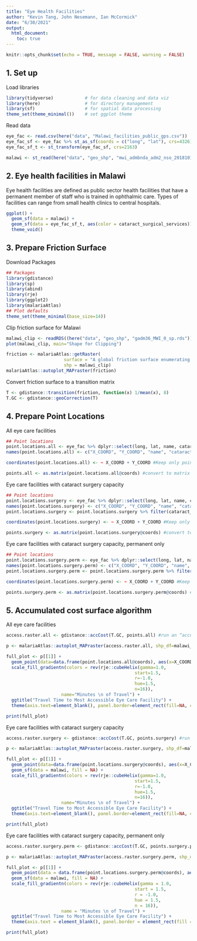 ```yaml
---
title: "Eye Health Facilities"
author: "Kevin Tang, John Nesemann, Ian McCormick"
date: "6/30/2021"
output: 
  html_document:
    toc: true
---
```


```r
knitr::opts_chunk$set(echo = TRUE, message = FALSE, warning = FALSE)
```
## 1. Set up

Load libraries
```r
library(tidyverse)            # for data cleaning and data viz
library(here)                 # for directory management
library(sf)                   # for spatial data processing
theme_set(theme_minimal())    # set ggplot theme
```

Read data
```r
eye_fac <- read.csv(here("data", "Malawi_facilities_public_gps.csv"))
eye_fac_sf <- eye_fac %>% st_as_sf(coords = c("long", "lat"), crs=4326)
eye_fac_sf_t <- st_transform(eye_fac_sf, crs=2163)

malawi <- st_read(here("data", "geo_shp", "mwi_admbnda_adm2_nso_20181016.shp"))
```

## 2. Eye health facilities in Malawi

Eye health facilities are defined as public sector health facilities that have a permanent member of staff who is trained in ophthalmic care. Types of facilities can range from small health clinics to central hospitals. 
```r
ggplot() +
  geom_sf(data = malawi) +
  geom_sf(data = eye_fac_sf_t, aes(color = cataract_surgical_services)) +
  theme_void() 
```

## 3. Prepare Friction Surface

Download Packages
```r
## Packages
library(gdistance)
library(sp)
library(abind)
library(rje)
library(ggplot2)
library(malariaAtlas)
## Plot defaults
theme_set(theme_minimal(base_size=14))
```

Clip friction surface for Malawi
```r
malawi_clip <- readRDS((here("data", "geo_shp", "gadm36_MWI_0_sp.rds")))
plot(malawi_clip, main="Shape for Clipping")

friction <- malariaAtlas::getRaster(
                      surface = "A global friction surface enumerating land-based travel speed for a nominal year 2015",
                      shp = malawi_clip)
malariaAtlas::autoplot_MAPraster(friction)
```

Convert friction surface to a transition matrix
```r
T <- gdistance::transition(friction, function(x) 1/mean(x), 8) 
T.GC <- gdistance::geoCorrection(T)   
```

## 4. Prepare Point Locations

All eye care facilities
```r
## Point locations
point.locations.all <- eye_fac %>% dplyr::select(long, lat, name, cataract_surgical_services)
names(point.locations.all) <- c("X_COORD", "Y_COORD", "name", "cataract_surgical_services")

coordinates(point.locations.all) <- ~ X_COORD + Y_COORD #Keep only point coordinates within the shapefile bounds

points.all <- as.matrix(point.locations.all@coords) #convert to matrix of lat-longs for accessibility algorithm
```

Eye care facilities with cataract surgery capacity
```r
## Point locations
point.locations.surgery <- eye_fac %>% dplyr::select(long, lat, name, cataract_surgical_services)
names(point.locations.surgery) <- c("X_COORD", "Y_COORD", "name", "cataract_surgical_services")
point.locations.surgery <- point.locations.surgery %>% filter(cataract_surgical_services!="None")

coordinates(point.locations.surgery) <- ~ X_COORD + Y_COORD #Keep only point coordinates within the shapefile bounds

points.surgery <- as.matrix(point.locations.surgery@coords) #convert to matrix of lat-longs for accessibility algorithm
```

Eye care facilities with cataract surgery capacity, permanent only
```r
## Point locations
point.locations.surgery.perm <- eye_fac %>% dplyr::select(long, lat, name, cataract_surgical_services)
names(point.locations.surgery.perm) <- c("X_COORD", "Y_COORD", "name", "cataract_surgical_services")
point.locations.surgery.perm <- point.locations.surgery.perm %>% filter(cataract_surgical_services=="Permanent")

coordinates(point.locations.surgery.perm) <- ~ X_COORD + Y_COORD #Keep only point coordinates within the shapefile bounds

points.surgery.perm <- as.matrix(point.locations.surgery.perm@coords) #convert to matrix of lat-longs for accessibility algorithm
```

## 5. Accumulated cost surface algorithm

All eye care facilities
```r
access.raster.all <- gdistance::accCost(T.GC, points.all) #run an “accumulated cost surface” algorithm to calculate travel time to closest facility

p <- malariaAtlas::autoplot_MAPraster(access.raster.all, shp_df=malawi_clip, printed=F)

full_plot <- p[[1]] + 
  geom_point(data=data.frame(point.locations.all@coords), aes(x=X_COORD, y=Y_COORD)) +
  scale_fill_gradientn(colors = rev(rje::cubeHelix(gamma=1.0, 
                                                 start=1.5, 
                                                 r=-1.0, 
                                                 hue=1.5, 
                                                 n=16)), 
                     name="Minutes \n of Travel") + 
  ggtitle("Travel Time to Most Accessible Eye Care Facility") +
  theme(axis.text=element_blank(), panel.border=element_rect(fill=NA, color="white"))

print(full_plot)
```

Eye care facilities with cataract surgery capacity
```r
access.raster.surgery <- gdistance::accCost(T.GC, points.surgery) #run an “accumulated cost surface” algorithm to calculate travel time to closest facility

p <- malariaAtlas::autoplot_MAPraster(access.raster.surgery, shp_df=malawi_clip, printed=F)

full_plot <- p[[1]] + 
  geom_point(data=data.frame(point.locations.surgery@coords), aes(x=X_COORD, y=Y_COORD)) +
  geom_sf(data = malawi, fill = NA) +
  scale_fill_gradientn(colors = rev(rje::cubeHelix(gamma=1.0, 
                                                 start=1.5, 
                                                 r=-1.0, 
                                                 hue=1.5, 
                                                 n=16)), 
                     name="Minutes \n of Travel") + 
  ggtitle("Travel Time to Most Accessible Eye Care Facility") +
  theme(axis.text=element_blank(), panel.border=element_rect(fill=NA, color="white"))

print(full_plot)
```

Eye care facilities with cataract surgery capacity, permanent only
```r
access.raster.surgery.perm <- gdistance::accCost(T.GC, points.surgery.perm) #run an “accumulated cost surface” algorithm to calculate travel time to closest facility

p <- malariaAtlas::autoplot_MAPraster(access.raster.surgery.perm, shp_df=malawi_clip, printed=F)

full_plot <- p[[1]] + 
  geom_point(data = data.frame(point.locations.surgery.perm@coords), aes(x = X_COORD, y = Y_COORD)) +
  geom_sf(data = malawi, fill = NA) +
  scale_fill_gradientn(colors = rev(rje::cubeHelix(gamma = 1.0, 
                                                 start = 1.5, 
                                                 r = -1.0, 
                                                 hue = 1.5, 
                                                 n = 16)), 
                     name = "Minutes \n of Travel") + 
  ggtitle("Travel Time to Most Accessible Eye Care Facility") +
  theme(axis.text = element_blank(), panel.border = element_rect(fill = NA, color = "white"))

print(full_plot)
```